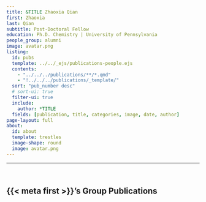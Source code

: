 ```yaml
---
title: &TITLE Zhaoxia Qian
first: Zhaoxia
last: Qian
subtitle: Post-Doctoral Fellow
education: Ph.D. Chemistry | University of Pennsylvania
people_group: alumni
image: avatar.png
listing:
  id: pubs
  template: ../../_ejs/publications-people.ejs 
  contents: 
    - "../../../publications/**/*.qmd"
    - "!../../../publications/_template/"
  sort: "pub_number desc"
  # sort-ui: true
  filter-ui: true
  include:
    author: *TITLE
  fields: [publication, title, categories, image, date, author]
page-layout: full
about: 
  id: about
  template: trestles
  image-shape: round
  image: avatar.png
---
```


<hr>


:::{#about}


<br>

:::

## {{< meta first >}}'s Group Publications

:::{#pubs}
:::


